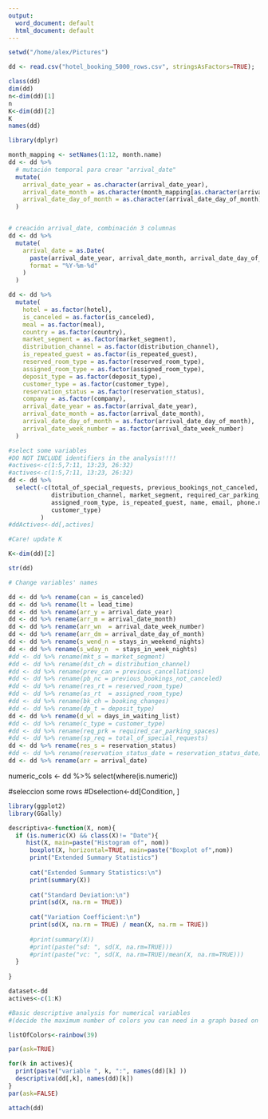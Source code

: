 ```yaml
---
output:
  word_document: default
  html_document: default
---
```



```r
setwd("/home/alex/Pictures")

dd <- read.csv("hotel_booking_5000_rows.csv", stringsAsFactors=TRUE);

class(dd)
dim(dd)
n<-dim(dd)[1]
n
K<-dim(dd)[2]
K
names(dd)

library(dplyr)
```

```r
month_mapping <- setNames(1:12, month.name)
dd <- dd %>%
  # mutación temporal para crear "arrival_date"
  mutate(
    arrival_date_year = as.character(arrival_date_year),
    arrival_date_month = as.character(month_mapping[as.character(arrival_date_month)]),
    arrival_date_day_of_month = as.character(arrival_date_day_of_month),
  )


# creación arrival_date, combinación 3 columnas
dd <- dd %>%
  mutate(
    arrival_date = as.Date(
      paste(arrival_date_year, arrival_date_month, arrival_date_day_of_month, sep = "-"),
      format = "%Y-%m-%d"
    )
  )

dd <- dd %>%
  mutate(
    hotel = as.factor(hotel),
    is_canceled = as.factor(is_canceled),
    meal = as.factor(meal),
    country = as.factor(country),
    market_segment = as.factor(market_segment),
    distribution_channel = as.factor(distribution_channel),
    is_repeated_guest = as.factor(is_repeated_guest),
    reserved_room_type = as.factor(reserved_room_type),
    assigned_room_type = as.factor(assigned_room_type),
    deposit_type = as.factor(deposit_type),
    customer_type = as.factor(customer_type),
    reservation_status = as.factor(reservation_status),
    company = as.factor(company),
    arrival_date_year = as.factor(arrival_date_year),
    arrival_date_month = as.factor(arrival_date_month),
    arrival_date_day_of_month = as.factor(arrival_date_day_of_month),
    arrival_date_week_number = as.factor(arrival_date_week_number)
  )
```
```r
#select some variables
#DO NOT INCLUDE identifiers in the analysis!!!!
#actives<-c(1:5,7:11, 13:23, 26:32)
#actives<-c(1:5,7:11, 13:23, 26:32)
dd <- dd %>%
  select(-c(total_of_special_requests, previous_bookings_not_canceled, previous_cancellations, reservation_status_date, deposit_type, company, agent, 
            distribution_channel, market_segment, required_car_parking_spaces, reserved_room_type, 
            assigned_room_type, is_repeated_guest, name, email, phone.number, credit_card, booking_changes,
            customer_type)
         )
#ddActives<-dd[,actives]

#Care! update K

K<-dim(dd)[2]

str(dd)

# Change variables' names

dd <- dd %>% rename(can = is_canceled)
dd <- dd %>% rename(lt = lead_time)
dd <- dd %>% rename(arr_y = arrival_date_year)
dd <- dd %>% rename(arr_m = arrival_date_month)
dd <- dd %>% rename(arr_wn  = arrival_date_week_number)
dd <- dd %>% rename(arr_dm = arrival_date_day_of_month)
dd <- dd %>% rename(s_wend_n = stays_in_weekend_nights)
dd <- dd %>% rename(s_wday_n  = stays_in_week_nights)
#dd <- dd %>% rename(mkt_s = market_segment)
#dd <- dd %>% rename(dst_ch = distribution_channel)
#dd <- dd %>% rename(prev_can = previous_cancellations)
#dd <- dd %>% rename(pb_nc = previous_bookings_not_canceled)
#dd <- dd %>% rename(res_rt = reserved_room_type)
#dd <- dd %>% rename(as_rt  = assigned_room_type)
#dd <- dd %>% rename(bk_ch = booking_changes)
#dd <- dd %>% rename(dp_t = deposit_type)
dd <- dd %>% rename(d_wl = days_in_waiting_list)
#dd <- dd %>% rename(c_type = customer_type)
#dd <- dd %>% rename(req_prk = required_car_parking_spaces)
#dd <- dd %>% rename(sp_req = total_of_special_requests)
dd <- dd %>% rename(res_s = reservation_status)
#dd <- dd %>% rename(reservation_status_date = reservation_status_date)
dd <- dd %>% rename(arr = arrival_date)

```
numeric_cols <- dd %>%
  select(where(is.numeric))

#seleccion some rows
#Dselection<-dd[Condition, ]
```r
library(ggplot2)
library(GGally)

descriptiva<-function(X, nom){
  if (is.numeric(X) && class(X)!= "Date"){
     hist(X, main=paste("Histogram of", nom))
      boxplot(X, horizontal=TRUE, main=paste("Boxplot of",nom))
      print("Extended Summary Statistics")
      
      cat("Extended Summary Statistics:\n")
      print(summary(X))
      
      cat("Standard Deviation:\n")
      print(sd(X, na.rm = TRUE))
      
      cat("Variation Coefficient:\n")
      print(sd(X, na.rm = TRUE) / mean(X, na.rm = TRUE))
      
      #print(summary(X))
      #print(paste("sd: ", sd(X, na.rm=TRUE)))
      #print(paste("vc: ", sd(X, na.rm=TRUE)/mean(X, na.rm=TRUE)))
  }
      
}
```

```r
dataset<-dd
actives<-c(1:K)

#Basic descriptive analysis for numerical variables
#(decide the maximum number of colors you can need in a graph based on your metadata file)

listOfColors<-rainbow(39)

par(ask=TRUE)

for(k in actives){
  print(paste("variable ", k, ":", names(dd)[k] ))
  descriptiva(dd[,k], names(dd)[k])
}
par(ask=FALSE)

attach(dd)

```

